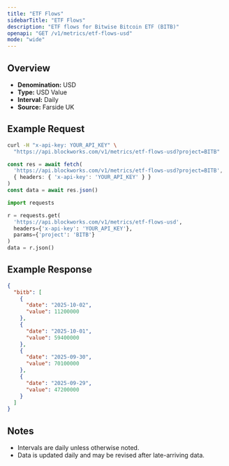 ```yaml
---
title: "ETF Flows"
sidebarTitle: "ETF Flows"
description: "ETF flows for Bitwise Bitcoin ETF (BITB)"
openapi: "GET /v1/metrics/etf-flows-usd"
mode: "wide"
---
```


## Overview

- **Denomination:** USD
- **Type:** USD Value
- **Interval:** Daily
- **Source:** Farside UK

## Example Request

<CodeGroup>

```bash cURL
curl -H "x-api-key: YOUR_API_KEY" \
  "https://api.blockworks.com/v1/metrics/etf-flows-usd?project=BITB"
```

```typescript TypeScript
const res = await fetch(
  'https://api.blockworks.com/v1/metrics/etf-flows-usd?project=BITB',
  { headers: { 'x-api-key': 'YOUR_API_KEY' } }
)
const data = await res.json()
```

```python Python
import requests

r = requests.get(
  'https://api.blockworks.com/v1/metrics/etf-flows-usd',
  headers={'x-api-key': 'YOUR_API_KEY'},
  params={'project': 'BITB'}
)
data = r.json()
```

</CodeGroup>

## Example Response

```json
{
  "bitb": [
    {
      "date": "2025-10-02",
      "value": 11200000
    },
    {
      "date": "2025-10-01",
      "value": 59400000
    },
    {
      "date": "2025-09-30",
      "value": 70100000
    },
    {
      "date": "2025-09-29",
      "value": 47200000
    }
  ]
}
```

## Notes
- Intervals are daily unless otherwise noted.
- Data is updated daily and may be revised after late-arriving data.
